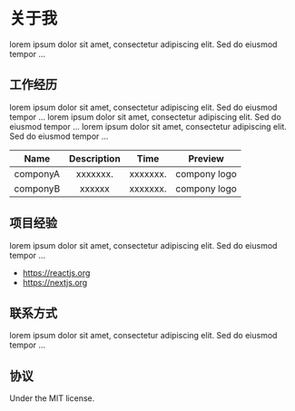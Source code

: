 # 关于我

lorem ipsum dolor sit amet, consectetur adipiscing elit. Sed do eiusmod tempor ...

## 工作经历

lorem ipsum dolor sit amet, consectetur adipiscing elit. Sed do eiusmod tempor ...
lorem ipsum dolor sit amet, consectetur adipiscing elit. Sed do eiusmod tempor ...
lorem ipsum dolor sit amet, consectetur adipiscing elit. Sed do eiusmod tempor ...

|   Name   | Description |   Time   |   Preview    |
| :------: | :---------: | :------: | :----------: |
| componyA |  xxxxxxx.   | xxxxxxx. | compony logo |
| componyB |   xxxxxx    | xxxxxxx. | compony logo |

## 项目经验

lorem ipsum dolor sit amet, consectetur adipiscing elit. Sed do eiusmod tempor ...

- https://reactjs.org
- https://nextjs.org

## 联系方式

lorem ipsum dolor sit amet, consectetur adipiscing elit. Sed do eiusmod tempor ...

## 协议

Under the MIT license.

